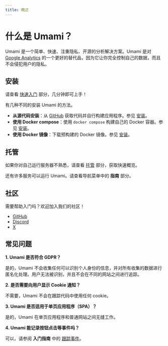 ```yaml
---
title: 概述
---
```


# 什么是 Umami？

Umami 是一个简单、快速、注重隐私、开源的分析解决方案。Umami 是对 [Google Analytics](https://marketingplatform.google.com/about/analytics/) 的一个更好的替代品，因为它让你完全控制自己的数据，而且不会侵犯用户的隐私。

## 安装

请查看 [快速入门](/docs/quickstart) 部分，几分钟即可上手！

有几种不同的安装 Umami 的方法。

- **从源代码安装**：从 [GitHub](https://github.com/umami-software/umami) 获取代码并自行构建应用程序。参见 [安装](/docs/install)。
- **使用 Docker compose**：使用 `docker compose` 构建自己的 Docker 容器。参见 [安装](/docs/install)。
- **使用 Docker 镜像**：下载预构建的 Docker 镜像。参见 [安装](/docs/install)。

## 托管

如果你对自己运行服务器不熟悉，请查看 [托管](/docs/guides/hosting) 部分，获取快速概览。

还有许多服务可以运行 Umami。请查看导航菜单中的 **指南** 部分。

## 社区

需要帮助入门吗？欢迎加入我们的社区！

- [GitHub](https://github.com/umami-software/umami)
- [Discord](https://discord.gg/4dz4zcXYrQ)
- [X](https://twitter.com/umami_software)

## 常见问题

**1. Umami 是否符合 GDPR？**

是的，Umami 不会收集任何可以识别个人身份的信息，并对所有收集的数据进行匿名化处理。用户无法被识别，并且不会在不同的网站之间进行追踪。

**2. 是否需要向用户显示 Cookie 通知？**

不需要，Umami 不会在跟踪代码中使用任何 cookie。

**3. Umami 是否适用于单页应用程序（SPA）？**

是的，Umami 在单页应用程序和普通网站之间无缝工作。

**4. Umami 能记录按钮点击等事件吗？**

可以，请参阅 **入门指南** 中的 [跟踪事件](/docs/track-events)。
